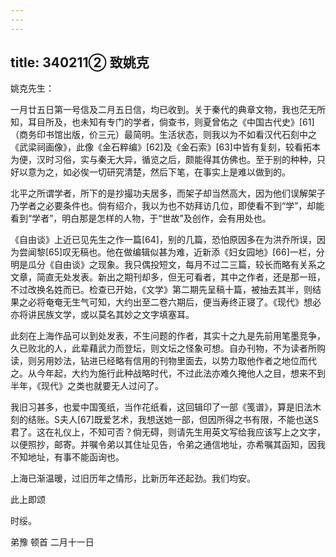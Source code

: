 ```yaml
---
---
---
```

title: 340211② 致姚克
---




姚克先生：

一月廿五日第一号信及二月五日信，均已收到。关于秦代的典章文物，我也茫无所知，耳目所及，也未知有专门的学者，倘查书，则夏曾佑之《中国古代史》[61]（商务印书馆出版，价三元）最简明。生活状态，则我以为不如看汉代石刻中之《武梁祠画像》，此像《金石粹编》[62]及《金石索》[63]中皆有复刻，较看拓本为便，汉时习俗，实与秦无大异，循览之后，颇能得其仿佛也。至于别的种种，只好以意为之，如必俟一切研究清楚，然后下笔，在事实上是难以做到的。

北平之所谓学者，所下的是抄撮功夫居多，而架子却当然高大，因为他们误解架子乃学者之必要条件也。倘有绍介，我以为也不妨拜访几位，即使看不到“学”，却能看到“学者”，明白那是怎样的人物，于“世故”及创作，会有用处也。

《自由谈》上近已见先生之作一篇[64]，别的几篇，恐怕原因多在为洪乔所误，因为尝闻黎[65]叹无稿也。他在做编辑似甚为难，近新添《妇女园地》[66]一栏，分明是瓜分《自由谈》之现象。我只偶投短文，每月不过二三篇，较长而略有关系之文章，简直无处发表。新出之期刊却多，但无可看者，其中之作者，还是那一班，不过改换名姓而已。检查已开始，《文学》第二期先呈稿十篇，被抽去其半，则结果之必将奄奄无生气可知，大约出至二卷六期后，便当寿终正寝了。《现代》想必亦将讲民族文学，或以莫名其妙之文字填塞耳。

此刻在上海作品可以到处发表，不生问题的作者，其实十之九是先前用笔墨竞争，久已败北的人，此辈藉武力而登坛，则文坛之怪象可想。自办刊物，不为读者所购读，则另用妙法，钻进已经略有信用的刊物里面去，以势力取他作者之地位而代之。从今年起，大约为施行此种战略时代，不过此法亦难久掩他人之目，想来不到半年，《现代》之类也就要无人过问了。

我旧习甚多，也爱中国笺纸，当作花纸看，这回辑印了一部《笺谱》，算是旧法木刻的结账。S夫人[67]既爱艺术，我想送她一部，但因所得之书有限，不能也送S君了。这在礼仪上，不知可否？倘无碍，则请先生用英文写给我应该写上之文字，以便照抄，邮寄。并嘱令弟以其住址见告，令弟之通信地址，亦希嘱其函知，因我不知地址，有事不能函询也。

上海已渐温暖，过旧历年之情形，比新历年还起劲。我们均安。

此上即颂

时绥。

弟豫 顿首 二月十一日